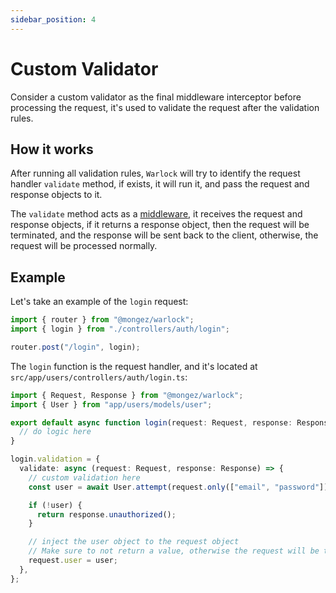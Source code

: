 ```yaml
---
sidebar_position: 4
---
```


# Custom Validator

Consider a custom validator as the final middleware interceptor before processing the request, it's used to validate the request after the validation rules.

## How it works

After running all validation rules, `Warlock` will try to identify the request handler `validate` method, if exists, it will run it, and pass the request and response objects to it.

The `validate` method acts as a [middleware](./../http/middleware), it receives the request and response objects, if it returns a response object, then the request will be terminated, and the response will be sent back to the client, otherwise, the request will be processed normally.

## Example

Let's take an example of the `login` request:

```ts title="src/app/users/routes.ts"
import { router } from "@mongez/warlock";
import { login } from "./controllers/auth/login";

router.post("/login", login);
```

The `login` function is the request handler, and it's located at `src/app/users/controllers/auth/login.ts`:

```ts {9} title="src/app/users/controllers/auth/login.ts"
import { Request, Response } from "@mongez/warlock";
import { User } from "app/users/models/user";

export default async function login(request: Request, response: Response) {
  // do logic here
}

login.validation = {
  validate: async (request: Request, response: Response) => {
    // custom validation here
    const user = await User.attempt(request.only(["email", "password"]));

    if (!user) {
      return response.unauthorized();
    }

    // inject the user object to the request object
    // Make sure to not return a value, otherwise the request will be terminated
    request.user = user;
  },
};
```
